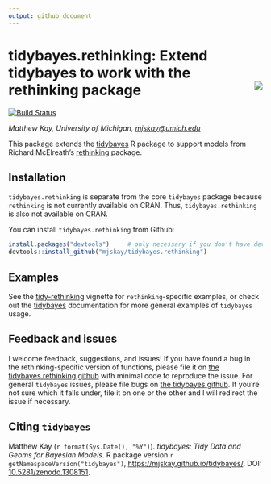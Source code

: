 ```yaml
---
output: github_document
---
```


# tidybayes.rethinking: Extend tidybayes to work with the rethinking package <img id="tidybayes_logo" src="man/figures/logo.svg" align="right" />

[![Build Status](https://travis-ci.org/mjskay/tidybayes.png?branch=master)](https://travis-ci.org/mjskay/tidybayes)

_Matthew Kay, University of Michigan, <mjskay@umich.edu>_

This package extends the [tidybayes](https://mjskay.github.io/tidybayes/) R package to support models from Richard McElreath's [rethinking](https://github.com/rmcelreath/rethinking) package. 


## Installation

`tidybayes.rethinking` is separate from the core `tidybayes` package because `rethinking` is not currently available on CRAN. Thus, `tidybayes.rethinking` is also not available on CRAN.

You can install `tidybayes.rethinking` from Github:

```r
install.packages("devtools")     # only necessary if you don't have devtools already
devtools::install_github("mjskay/tidybayes.rethinking")
```


## Examples

See the [tidy-rethinking](https://mjskay.github.io/tidybayes.rethinking/articles/tidy-rethinking.html) vignette for `rethinking`-specific examples, or check out the [tidybayes](https://mjskay.github.io/tidybayes/) documentation for more general examples of `tidybayes` usage.


## Feedback and issues

I welcome feedback, suggestions, and issues! If you have found a bug in the rethinking-specific version of functions, please file it on 
[the tidybayes.rethinking github](https://github.com/mjskay/tidybayes.rethinking/issues/new) with minimal code to reproduce the issue. For general `tidybayes` issues, please file bugs on [the tidybayes github](https://github.com/mjskay/tidybayes/issues/new). If you're not sure which it falls under, file it on one or the other and I will redirect the issue if necessary.


## Citing `tidybayes`

Matthew Kay (`r format(Sys.Date(), "%Y")`). _tidybayes: Tidy Data and Geoms for Bayesian Models_. R package version `r getNamespaceVersion("tidybayes")`, <https://mjskay.github.io/tidybayes/>.
DOI: [10.5281/zenodo.1308151](https://doi.org/10.5281/zenodo.1308151).
